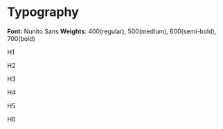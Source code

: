 
<Meta title="Typography" />

# Typography

**Font:** Nunito Sans
**Weights**: 400(regular), 500(medium), 600(semi-bold), 700(bold)

<div className="border-2 p-7">
  <p className="text-6xl font-weight-bold border-0">H1</p>
  <p className="text-4xl font-weight-bold border-0">H2</p>
  <p className="text-2xl font-weight-bold border-0">H3</p>
  <p className="text-xl font-weight-bold border-0">H4</p>
  <p className="text-lg font-weight-bold border-0">H5</p>
  <p className="text-base font-weight-bold border-0">H6</p>
</div>
